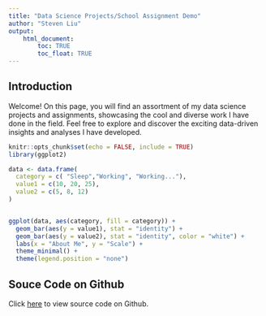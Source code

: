 ```yaml
---
title: "Data Science Projects/School Assignment Demo"
author: "Steven Liu"
output: 
    html_document:
        toc: TRUE
        toc_float: TRUE
---
```


## Introduction

Welcome! On this page, you will find an assortment of my data science projects and assignments, showcasing the cool and diverse work I have done in the field. Feel free to explore and discover the exciting data-driven insights and analyses I have developed.

```r
knitr::opts_chunk$set(echo = FALSE, include = TRUE)
library(ggplot2)
```


```r
data <- data.frame(
  category = c( "Sleep","Working", "Working..."),
  value1 = c(10, 20, 25),
  value2 = c(5, 8, 12)
)


ggplot(data, aes(category, fill = category)) +
  geom_bar(aes(y = value1), stat = "identity") +
  geom_bar(aes(y = value2), stat = "identity", color = "white") +
  labs(x = "About Me", y = "Scale") +
  theme_minimal() +
  theme(legend.position = "none")
```

## Souce Code on Github

Click [here](https://github.com/Yuanxyyds/Data-Science-Projects) to view source code on Github.